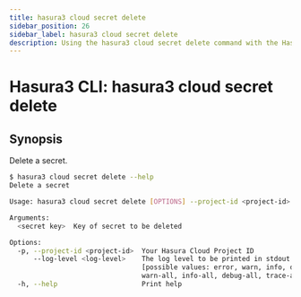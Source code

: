 ```yaml
---
title: hasura3 cloud secret delete
sidebar_position: 26
sidebar_label: hasura3 cloud secret delete
description: Using the hasura3 cloud secret delete command with the Hasura CLI
---
```


# Hasura3 CLI: hasura3 cloud secret delete 

## Synopsis
Delete a secret.

```bash
$ hasura3 cloud secret delete --help
Delete a secret

Usage: hasura3 cloud secret delete [OPTIONS] --project-id <project-id> <secret key>

Arguments:
  <secret key>  Key of secret to be deleted

Options:
  -p, --project-id <project-id>  Your Hasura Cloud Project ID
      --log-level <log-level>    The log level to be printed in stdout [env: HASURA_CLI_LOG_LEVEL=]
                                 [possible values: error, warn, info, debug, trace, error-all,
                                 warn-all, info-all, debug-all, trace-all]
  -h, --help                     Print help
```

